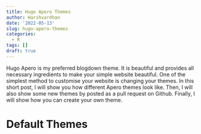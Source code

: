```yaml
---
title: Hugo Apero Themes
author: Harshvardhan
date: '2022-05-13'
slug: hugo-apero-themes
categories:
  - R
tags: []
draft: true
---
```


Hugo Apero is my preferred blogdown theme. It is beautiful and provides all necessary ingredients to make your simple website beautiful. One of the simplest method to customise your website is changing your themes. In this short post, I will show you how different Apero themes look like. Then, I will also show some new themes by posted as a pull request on Github. Finally, I will show how you can create your own theme.

# Default Themes

